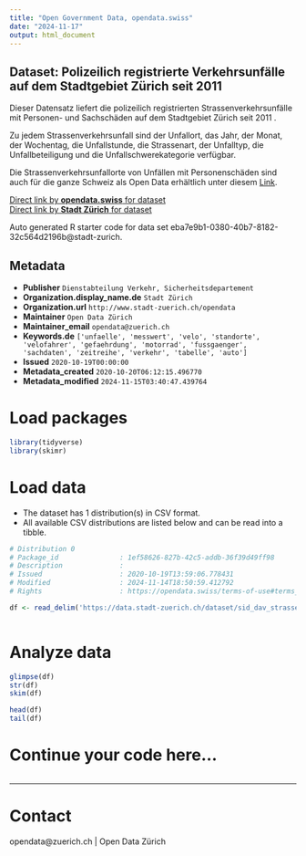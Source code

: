 ```yaml
---
title: "Open Government Data, opendata.swiss"
date: "2024-11-17"
output: html_document
---
```


## Dataset: Polizeilich registrierte Verkehrsunfälle auf dem Stadtgebiet Zürich seit 2011


Dieser Datensatz liefert die polizeilich registrierten Strassenverkehrsunfälle mit Personen- und Sachschäden auf dem Stadtgebiet Zürich seit 2011 . 

Zu jedem Strassenverkehrsunfall sind der Unfallort, das Jahr, der Monat, der Wochentag, die Unfallstunde, die Strassenart, der Unfalltyp, die Unfallbeteiligung und die Unfallschwerekategorie verfügbar.

Die Strassenverkehrsunfallorte von Unfällen mit Personenschäden sind auch für die ganze Schweiz als Open Data erhältlich unter diesem [Link](
https://data.geo.admin.ch/ch.astra.unfaelle-personenschaeden_alle).
 

[Direct link by **opendata.swiss** for dataset](https://opendata.swiss/de/dataset/polizeilich-registrierte-verkehrsunfalle-auf-dem-stadtgebiet-zurich-seit-2011)<br>
[Direct link by **Stadt Zürich** for dataset](https://data.stadt-zuerich.ch/dataset/sid_dav_strassenverkehrsunfallorte)

Auto generated R starter code for data set eba7e9b1-0380-40b7-8182-32c564d2196b@stadt-zurich.

## Metadata

- **Publisher** `Dienstabteilung Verkehr, Sicherheitsdepartement`
- **Organization.display_name.de** `Stadt Zürich`
- **Organization.url** `http://www.stadt-zuerich.ch/opendata`
- **Maintainer** `Open Data Zürich`
- **Maintainer_email** `opendata@zuerich.ch`
- **Keywords.de** `['unfaelle', 'messwert', 'velo', 'standorte', 'velofahrer', 'gefaehrdung', 'motorrad', 'fussgaenger', 'sachdaten', 'zeitreihe', 'verkehr', 'tabelle', 'auto']`
- **Issued** `2020-10-19T00:00:00`
- **Metadata_created** `2020-10-20T06:12:15.496770`
- **Metadata_modified** `2024-11-15T03:40:47.439764`


# Load packages

```r

library(tidyverse)
library(skimr)

```

# Load data

-   The dataset has 1 distribution(s) in CSV format.
-   All available CSV distributions are listed below and can be read into a tibble.

```r

# Distribution 0
# Package_id               : 1ef58626-827b-42c5-addb-36f39d49ff98
# Description              : 
# Issued                   : 2020-10-19T13:59:06.778431
# Modified                 : 2024-11-14T18:50:59.412792
# Rights                   : https://opendata.swiss/terms-of-use#terms_by

df <- read_delim('https://data.stadt-zuerich.ch/dataset/sid_dav_strassenverkehrsunfallorte/download/RoadTrafficAccidentLocations.csv')



```

# Analyze data

```r

glimpse(df)
str(df)
skim(df)

head(df)
tail(df)

```

# Continue your code here...

```r

```

------------------------------------------------------------------------

# Contact

opendata@zuerich.ch | Open Data Zürich
